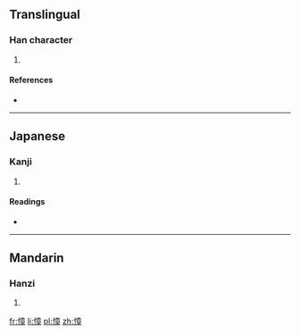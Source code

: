 ==Translingual==

===Han character===
{{Han char|rn=61|rad=心|as=11|sn=14|four=9004<sub>6</sub>|canj=心卜廿十 (PYTJ)}}

# {{defn|Han|sort=心11}}

====References====
* {{Han ref|kx=0399.040|dkj=11102|dj=0738.210|hdz=42347.120|uh=615E|ud=24926|bh=E1C5|bd=57797}}

----

==Japanese==

===Kanji===
{{ja-kanji|grade=|rs=心11}}

# {{defn|lang=ja|sort=心11}}

====Readings====
* {{ja-readings|on=[[しょう]] (shō)|kun=[[おそれる]] (osoreru)}}

----

==Mandarin==

===Hanzi===
{{cmn-hanzi|pin=[[cào]] ([[cao4]]), [[zhāng]] ([[zhang1]])|wg=ts'ao<sup>4</sup>, chang<sup>1</sup>}}

# {{defn|lang=cmn|sort=心11}}

[[fr:慞]]
[[li:慞]]
[[pl:慞]]
[[zh:慞]]